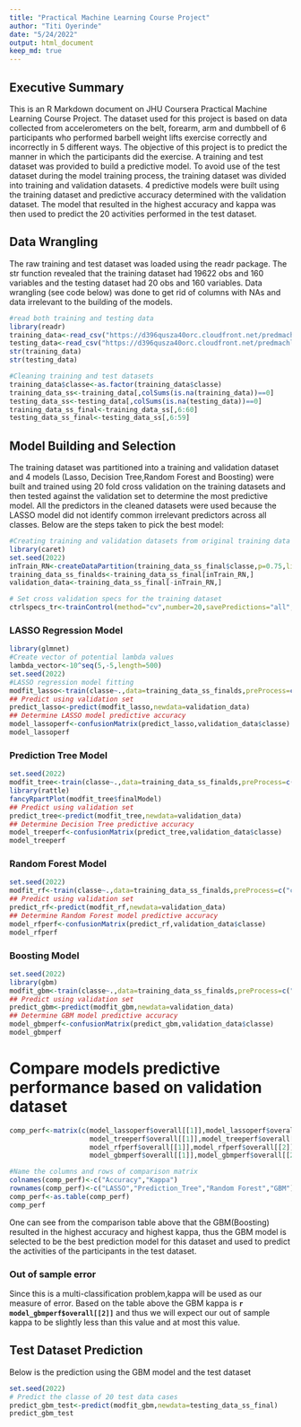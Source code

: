 ```yaml
---
title: "Practical Machine Learning Course Project"
author: "Titi Oyerinde"
date: "5/24/2022"
output: html_document
keep_md: true
---
```


## Executive Summary

This is an R Markdown document on JHU Coursera Practical Machine Learning Course Project. The dataset used for this project is based on data collected from accelerometers on the belt, forearm, arm and dumbbell of 6 participants who performed barbell weight lifts exercise correctly and incorrectly in 5 different ways. The objective of this project is to predict the manner in which the participants did the exercise. A training and test dataset was provided to build a predictive model. To avoid use of the test dataset during the model training process, the training dataset was divided into training and validation datasets. 4 predictive models were built using the training dataset and predictive accuracy determined with the validation dataset. The model that resulted in the highest accuracy and kappa was then used to predict the 20 activities performed in the test dataset.

## Data Wrangling
The raw training and test dataset was loaded using the readr package. The str function revealed that the training dataset had 19622 obs and 160 variables and the testing dataset had 20 obs and 160 variables. Data wrangling (see code below) was done to get rid of columns with NAs and data irrelevant to the building of the models.

```r
#read both training and testing data
library(readr)
training_data<-read_csv("https://d396qusza40orc.cloudfront.net/predmachlearn/pml-training.csv")
testing_data<-read_csv("https://d396qusza40orc.cloudfront.net/predmachlearn/pml-testing.csv")
str(training_data)
str(testing_data)
```

```r
#Cleaning training and test datasets
training_data$classe<-as.factor(training_data$classe)
training_data_ss<-training_data[,colSums(is.na(training_data))==0]
testing_data_ss<-testing_data[,colSums(is.na(testing_data))==0]
training_data_ss_final<-training_data_ss[,6:60]
testing_data_ss_final<-testing_data_ss[,6:59]
```

## Model Building and Selection
The training dataset was partitioned into a training and validation dataset and 4 models (Lasso, Decision Tree,Random Forest and Boosting) were built and trained using 20 fold cross validation on the training datasets and then tested against the validation set to determine the most predictive model. All the predictors in the cleaned datasets were used because the LASSO model did not identify common irrelevant predictors across all classes. Below are the steps taken to pick the best model:

```r
#Creating training and validation datasets from original training data
library(caret)
set.seed(2022)
inTrain_RN<-createDataPartition(training_data_ss_final$classe,p=0.75,list=FALSE)
training_data_ss_finalds<-training_data_ss_final[inTrain_RN,]
validation_data<-training_data_ss_final[-inTrain_RN,]
```

```r
# Set cross validation specs for the training dataset
ctrlspecs_tr<-trainControl(method="cv",number=20,savePredictions="all",classProbs = TRUE)
```

### LASSO Regression Model
```r
library(glmnet)
#Create vector of potential lambda values
lambda_vector<-10^seq(5,-5,length=500)
set.seed(2022)
#LASSO regression model fitting
modfit_lasso<-train(classe~.,data=training_data_ss_finalds,preProcess=c("center","scale"),method="glmnet",tuneGrid=expand.grid(alpha=1,lambda=lambda_vector),trControl=ctrlspecs_tr)
## Predict using validation set
predict_lasso<-predict(modfit_lasso,newdata=validation_data)
## Determine LASSO model predictive accuracy
model_lassoperf<-confusionMatrix(predict_lasso,validation_data$classe)
model_lassoperf
```

### Prediction Tree Model
```r
set.seed(2022)
modfit_tree<-train(classe~.,data=training_data_ss_finalds,preProcess=c("center","scale"),method="rpart",tuneLength=8,trControl=ctrlspecs_tr)
library(rattle)
fancyRpartPlot(modfit_tree$finalModel)
## Predict using validation set
predict_tree<-predict(modfit_tree,newdata=validation_data)
## Determine Decision Tree predictive accuracy
model_treeperf<-confusionMatrix(predict_tree,validation_data$classe)
model_treeperf
```

### Random Forest Model
```r
set.seed(2022)
modfit_rf<-train(classe~.,data=training_data_ss_finalds,preProcess=c("center","scale"),method="rf",tuneLength=8,trControl=ctrlspecs_tr)
## Predict using validation set
predict_rf<-predict(modfit_rf,newdata=validation_data)
## Determine Random Forest model predictive accuracy
model_rfperf<-confusionMatrix(predict_rf,validation_data$classe)
model_rfperf
```

### Boosting Model
```r
set.seed(2022)
library(gbm)
modfit_gbm<-train(classe~.,data=training_data_ss_finalds,preProcess=c("center","scale"),method="gbm",tuneLength=8,trControl=ctrlspecs_tr)
## Predict using validation set
predict_gbm<-predict(modfit_gbm,newdata=validation_data)
## Determine GBM model predictive accuracy
model_gbmperf<-confusionMatrix(predict_gbm,validation_data$classe)
model_gbmperf
```

# Compare models predictive performance based on validation dataset
```r
comp_perf<-matrix(c(model_lassoperf$overall[[1]],model_lassoperf$overall[[2]],
                    model_treeperf$overall[[1]],model_treeperf$overall[[2]],
                    model_rfperf$overall[[1]],model_rfperf$overall[[2]],
                    model_gbmperf$overall[[1]],model_gbmperf$overall[[2]]),ncol=2,byrow= TRUE)

#Name the columns and rows of comparison matrix
colnames(comp_perf)<-c("Accuracy","Kappa")
rownames(comp_perf)<-c("LASSO","Prediction_Tree","Random Forest","GBM")
comp_perf<-as.table(comp_perf)
comp_perf
```
 One can see from the comparison table above that the GBM(Boosting) resulted in the highest accuracy and highest kappa, thus the GBM model is selected to be the best prediction model for this dataset and used to predict the activities of the participants in the test dataset.

### Out of sample error
Since this is a multi-classification problem,kappa will be used as our measure of error. Based on the table above the GBM kappa is **`r model_gbmperf$overall[[2]]`** and thus we will expect our out of sample kappa to be slightly less than this value and at most this value.
 
 
 
## Test Dataset Prediction
Below is the prediction using the GBM model and the test dataset

```r
set.seed(2022)
# Predict the classe of 20 test data cases
predict_gbm_test<-predict(modfit_gbm,newdata=testing_data_ss_final)
predict_gbm_test
```
 
 
